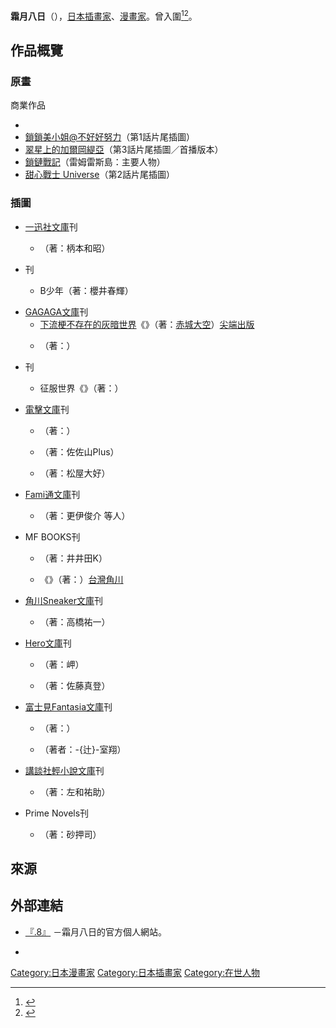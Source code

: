 {{multiple issues|
{{Notability Unreferenced|time=2016-11-23T16:02:20+00:00}}
{{Primarysources|time=2016-11-23T16:02:20+00:00}}
}}
{{japanese|japanese=霜月 えいと|kana=しもつき えいと|romaji=Shimotsuki Eito}}
'''霜月八日'''（{{lang-ja|霜月 えいと}}），[[日本|日本]][[插畫家|插畫家]]、[[漫畫家|漫畫家]]。曾入圍{{link-ja|電擊插圖大獎|電撃イラスト大賞|第15回電擊插圖大獎銀獎}}<ref>{{Cite web|url=http://dengekitaisho.jp/archive/index_15.html|script-title=ja:AMW｜第15回 電撃大賞|work=[[ASCII_Media_Works|ASCII Media Works]]|date=|accessdate=2016-11-23|language=ja|archive-date=2020-07-04|archive-url=https://web.archive.org/web/20200704205631/http://dengekitaisho.jp/archive/index_15.html|dead-url=no}}</ref><ref>{{Cite web|url=http://dengekionline.com/elem/000/000/121/121590/|script-title=ja:第15回電撃大賞受賞者が、受賞時のエピソードや今後の展開についてコメント！|work=電擊Online|date=2008-11-04|accessdate=2016-11-23|language=ja|archive-date=2019-10-15|archive-url=https://web.archive.org/web/20191015231920/https://dengekionline.com/elem/000/000/121/121590/|dead-url=no}}</ref>。

== 作品概覽 ==
=== 原畫 ===
; 商業作品
* {{link-ja|電擊Collaboration|電撃コラボレーション|電擊文庫MAGAZINE Vol.7 『電擊Collaboration 4月，那就是――××××』}}
* [[鎖鎖美小姐@不好好努力|鎖鎖美小姐@不好好努力]]（第1話片尾插圖）
* [[翠星上的加爾岡緹亞|翠星上的加爾岡緹亞]]（第3話片尾插圖／首播版本）
* [[鎖鏈戰記|鎖鏈戰記]]（雷姆雷斯島：主要人物）
* [[甜心戰士_Universe|甜心戰士 Universe]]（第2話片尾插圖）

=== 插圖 ===
* [[一迅社文庫|一迅社文庫]]刊
** {{lang|ja|人類よ私に奉仕なさい}}（著：柄本和昭）

* {{link-ja|AlphaPolis|アルファポリス}}刊
** B{{lang|ja|グループの}}少年（著：櫻井春輝）

* [[GAGAGA文庫|GAGAGA文庫]]刊
** [[下流梗不存在的灰暗世界|下流梗不存在的灰暗世界]]《{{lang|ja|下ネタという概念が存在しない退屈な世界}}》（著：[[赤城大空|赤城大空]]）[[尖端出版|尖端出版]]
** {{lang|ja|デスペラード ブルース}}（著：{{link-ja|江波光則|江波光則}}）

* {{link-ja|星海社文庫|星海社文庫}}刊
** 征服世界《{{lang|ja|世界征服}}》（著：{{link-ja|至道流星|至道流星}}）

* [[電擊文庫|電擊文庫]]刊
** {{lang|ja|赤村崎葵子の分析はデタラメ}}（著：{{link-ja|十階堂一系|十階堂一系}}）
** {{lang|ja|ぼくらはみんなアブノーマル}}（著：佐佐山Plus）
** {{lang|ja|宇宙人の村へようこそ 四之村農業高校探偵部は見た！}}（著：松屋大好）

* [[Fami通文庫|Fami通文庫]]刊
** {{lang|ja|部活アンソロジー「青」}}（著：更伊俊介 等人）

* MF BOOKS刊
** {{lang|ja|先代勇者は隠居したい}}（著：井井田K）
** {{link-ja|女騎士小姐，我們去血拼吧！|女騎士さん、ジャスコ行こうよ}}《{{lang|ja|女騎士さん、ジャスコ行こうよ}}》（著：{{link-ja|伊藤廣|伊藤ヒロ}}）[[台灣角川|台灣角川]]

* [[角川Sneaker文庫|角川Sneaker文庫]]刊
** {{lang|ja|星降る夜は社畜を殴れ}}（著：高橋祐一）

* [[Hero文庫|Hero文庫]]刊
** {{lang|ja|こちら討伐クエスト幹線窓口}}（著：岬{{lang|ja|キタル}}）
** {{lang|ja|嘘つき戦姫、迷宮をゆく}}（著：佐藤真登）

* [[富士見Fantasia文庫|富士見Fantasia文庫]]刊
** {{lang|ja|姫騎士はオークにつかまりました。}}（著：{{link-ja|霧山四|霧山よん}}）
** {{lang|ja|札幌市白石区みなすけ荘の事件簿 ココロアラウンド}}（著者：-{辻}-室翔）

* [[講談社輕小說文庫|講談社輕小說文庫]]刊
** {{lang|ja|最強秘匿の英雄教師}}（著：左和祐助）

* Prime Novels刊
** {{lang|ja|クール·エール}}（著：砂押司）

== 來源 ==
{{reflist}}

== 外部連結 ==
* [http://dot8.sakura.ne.jp/ 『.8』] {{Wayback|url=http://dot8.sakura.ne.jp/ |date=20201101022255 }} {{ja icon}}－霜月八日的官方個人網站。
* {{Twitter|Eight_Shimo}} {{ja icon}}
{{Normdaten}}
{{DEFAULTSORT:Shimotsuki Eito}}
[[Category:日本漫畫家|Category:日本漫畫家]]
[[Category:日本插畫家|Category:日本插畫家]]
[[Category:在世人物|Category:在世人物]]